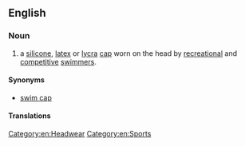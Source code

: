==English==

===Noun===
{{en-noun}}

# a [[silicone]], [[latex]] or [[Lycra|lycra]] [[cap]] worn on the head by [[recreation]]al and [[competitive]] [[swimmer]]s.

====Synonyms====
* [[swim cap]]

====Translations====
{{trans-see|cap worn by swimmers|swim cap}}

[[Category:en:Headwear]]
[[Category:en:Sports]]
